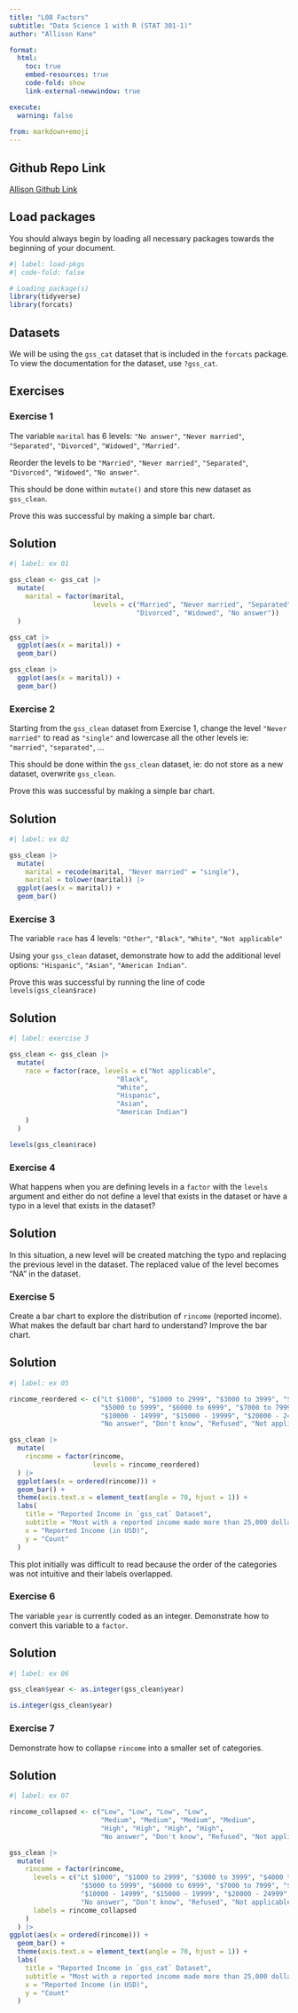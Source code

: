 ```yaml
---
title: "L08 Factors"
subtitle: "Data Science 1 with R (STAT 301-1)"
author: "Allison Kane"

format:
  html:
    toc: true
    embed-resources: true
    code-fold: show
    link-external-newwindow: true

execute:
  warning: false
  
from: markdown+emoji 
---
```


::: {.callout-tip icon=false}

## Github Repo Link

[Allison Github Link](https://github.com/stat301-1-2023-fall/L08-factors-akane2460.git)

:::

## Load packages

You should always begin by loading all necessary packages towards the beginning of your document.

```r
#| label: load-pkgs
#| code-fold: false

# Loading package(s)
library(tidyverse)
library(forcats)

```

## Datasets 

We will be using the `gss_cat` dataset that is included in the `forcats` package. To view the documentation for the dataset, use `?gss_cat`.    

## Exercises

### Exercise 1 

The variable `marital` has 6 levels: `"No answer"`, `"Never married"`, `"Separated"`, `"Divorced"`, `"Widowed"`, `"Married"`.

Reorder the levels to be `"Married"`, `"Never married"`, `"Separated"`, `"Divorced"`, `"Widowed"`, `"No answer"`.

This should be done within `mutate()` and store this new dataset as `gss_clean`.

Prove this was successful by making a simple bar chart.

::: {.callout-tip icon="false"}
## Solution

```r
#| label: ex 01

gss_clean <- gss_cat |> 
  mutate(
    marital = factor(marital,
                     levels = c("Married", "Never married", "Separated", 
                                "Divorced", "Widowed", "No answer"))
  )

gss_cat |> 
  ggplot(aes(x = marital)) +
  geom_bar()

gss_clean |> 
  ggplot(aes(x = marital)) +
  geom_bar()

```


:::

### Exercise 2

Starting from the `gss_clean` dataset from Exercise 1, change the level `"Never married"` to read as `"single"` and lowercase all the other levels ie: `"married"`, `"separated"`, ...

This should be done within the `gss_clean` dataset, ie: do not store as a new dataset, overwrite `gss_clean`.

Prove this was successful by making a simple bar chart.

::: {.callout-tip icon="false"}
## Solution

```r
#| label: ex 02

gss_clean |> 
  mutate(
    marital = recode(marital, "Never married" = "single"),
    marital = tolower(marital)) |> 
  ggplot(aes(x = marital)) +
  geom_bar()

```


:::

### Exercise 3

The variable `race` has 4 levels: `"Other"`, `"Black"`, `"White"`, `"Not applicable"`

Using your `gss_clean` dataset, demonstrate how to add the additional level options: `"Hispanic"`, `"Asian"`, `"American Indian"`.

Prove this was successful by running the line of code `levels(gss_clean$race)`

::: {.callout-tip icon="false"}
## Solution

```r
#| label: exercise 3

gss_clean <- gss_clean |> 
  mutate(
    race = factor(race, levels = c("Not applicable",
                           "Black",
                           "White",
                           "Hispanic",
                           "Asian",
                           "American Indian")
    )
  )

levels(gss_clean$race)
```


:::

### Exercise 4

What happens when you are defining levels in a `factor` with the `levels` argument and either do not define a level that exists in the dataset or have a typo in a level that exists in the dataset?  

::: {.callout-tip icon="false"}
## Solution

In this situation, a new level will be created matching the typo and replacing the previous level in the dataset. The replaced value of the level becomes "NA" in the dataset. 

:::


### Exercise 5

Create a bar chart to explore the distribution of `rincome` (reported income). What makes the default bar chart hard to understand? Improve the bar chart.

::: {.callout-tip icon="false"}
## Solution

```r
#| label: ex 05

rincome_reordered <- c("Lt $1000", "$1000 to 2999", "$3000 to 3999", "$4000 to 4999",
                       "$5000 to 5999", "$6000 to 6999", "$7000 to 7999", "$8000 to 9999",
                       "$10000 - 14999", "$15000 - 19999", "$20000 - 24999", "$25000 or more",
                       "No answer", "Don't know", "Refused", "Not applicable")

gss_clean |> 
  mutate(
    rincome = factor(rincome, 
                     levels = rincome_reordered)
  ) |> 
  ggplot(aes(x = ordered(rincome))) +
  geom_bar() +
  theme(axis.text.x = element_text(angle = 70, hjust = 1)) +
  labs(
    title = "Reported Income in `gss_cat` Dataset",
    subtitle = "Most with a reported income made more than 25,000 dollars anually",
    x = "Reported Income (in USD)",
    y = "Count"
  )
```

This plot initially was difficult to read because the order of the categories was not intuitive and their labels overlapped. 

:::


### Exercise 6

The variable `year` is currently coded as an integer. Demonstrate how to convert this variable to a `factor`.

::: {.callout-tip icon="false"}
## Solution

```r
#| label: ex 06

gss_clean$year <- as.integer(gss_clean$year)

is.integer(gss_clean$year)

```

:::

### Exercise 7

Demonstrate how to collapse `rincome` into a smaller set of categories.

::: {.callout-tip icon="false"}
## Solution

```r
#| label: ex 07

rincome_collapsed <- c("Low", "Low", "Low", "Low",
                       "Medium", "Medium", "Medium", "Medium",
                       "High", "High", "High", "High",
                       "No answer", "Don't know", "Refused", "Not applicable")

gss_clean |> 
  mutate(
    rincome = factor(rincome, 
      levels = c("Lt $1000", "$1000 to 2999", "$3000 to 3999", "$4000 to 4999",
                  "$5000 to 5999", "$6000 to 6999", "$7000 to 7999", "$8000 to 9999",
                  "$10000 - 14999", "$15000 - 19999", "$20000 - 24999", "$25000 or more",
                  "No answer", "Don't know", "Refused", "Not applicable"),
      labels = rincome_collapsed
    )
  ) |> 
ggplot(aes(x = ordered(rincome))) +
  geom_bar() +
  theme(axis.text.x = element_text(angle = 70, hjust = 1)) +
  labs(
    title = "Reported Income in `gss_cat` Dataset",
    subtitle = "Most with a reported income made more than 25,000 dollars anually",
    x = "Reported Income (in USD)",
    y = "Count"
  )

```

:::

